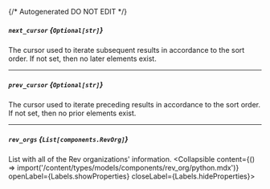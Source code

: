 {/* Autogenerated DO NOT EDIT  */}

##### `next_cursor` *{`Optional[str]`}*
The cursor used to iterate subsequent results in accordance to the
sort order. If not set, then no later elements exist.


---
##### `prev_cursor` *{`Optional[str]`}*
The cursor used to iterate preceding results in accordance to the
sort order. If not set, then no prior elements exist.


---
##### `rev_orgs` *{`List[components.RevOrg]`}*
List with all of the Rev organizations' information.
<Collapsible content={() => import('/content/types/models/components/rev_org/python.mdx')} openLabel={Labels.showProperties} closeLabel={Labels.hideProperties}>
</Collapsible>


